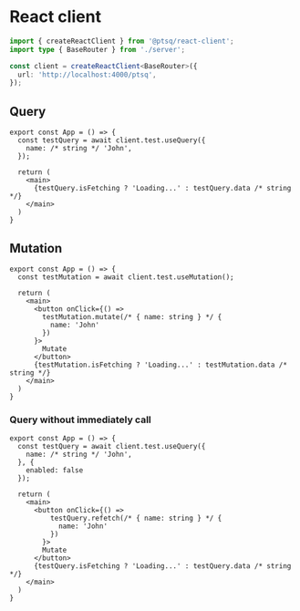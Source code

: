 # React client

```ts copy filename="client.ts"
import { createReactClient } from '@ptsq/react-client';
import type { BaseRouter } from './server';

const client = createReactClient<BaseRouter>({
  url: 'http://localhost:4000/ptsq',
});
```

## Query

```tsx copy filename="component.tsx"
export const App = () => {
  const testQuery = await client.test.useQuery({
    name: /* string */ 'John',
  });

  return (
    <main>
      {testQuery.isFetching ? 'Loading...' : testQuery.data /* string */}
    </main>
  )
}
```

## Mutation

```tsx copy filename="component.tsx"
export const App = () => {
  const testMutation = await client.test.useMutation();

  return (
    <main>
      <button onClick={() =>
        testMutation.mutate(/* { name: string } */ {
          name: 'John'
        })
      }>
        Mutate
      </button>
      {testMutation.isFetching ? 'Loading...' : testMutation.data /* string */}
    </main>
  )
}
```

### Query without immediately call

```tsx copy filename="component.tsx"
export const App = () => {
  const testQuery = await client.test.useQuery({
    name: /* string */ 'John',
  }, {
    enabled: false
  });

  return (
    <main>
      <button onClick={() =>
          testQuery.refetch(/* { name: string } */ {
            name: 'John'
          })
        }>
        Mutate
      </button>
      {testQuery.isFetching ? 'Loading...' : testQuery.data /* string */}
    </main>
  )
}
```
